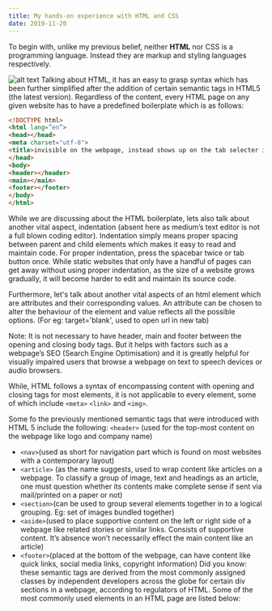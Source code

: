 ```yaml
---
title: My hands-on experience with HTML and CSS
date: 2019-11-20
---
```


To begin with, unlike my previous belief, neither **HTML** nor CSS is a programming language. Instead they are markup and styling languages respectively.

![alt text](https://miro.medium.com/max/814/1*l_fkDG3AvqcXwsFm5OeSfw.png "")
Talking about HTML, it has an easy to grasp syntax which has been further simplified after the addition of certain semantic tags in HTML5 (the latest version). Regardless of the content, every HTML page on any given website has to have a predefined boilerplate which is as follows:

```html
<!DOCTYPE html>
<html lang=”en”>
<head></head>
<meta charset="utf-8">
<title>invisible on the webpage, instead shows up on the tab selecter in browser</title>
</head>
<body>
<header></header>
<main></main>
<footer></footer>
</body>
</html>

```
While we are discussing about the HTML boilerplate, lets also talk about another vital aspect, indentation (absent here as medium’s text editor is not a full blown coding editor). Indentation simply means proper spacing between parent and child elements which makes it easy to read and maintain code. For proper indentation, press the spacebar twice or tab button once. While static websites that only have a handful of pages can get away without using proper indentation, as the size of a website grows gradually, it will become harder to edit and maintain its source code.

Furthermore, let's talk about another vital aspects of an html element which are attributes and their corresponding values. An attribute can be chosen to alter the behaviour of the element and value reflects all the possible options. (For eg: target='blank', used to open url in new tab)

Note: It is not necessary to have header, main and footer between the opening and closing body tags. But it helps with factors such as a webpage’s SEO (Search Engine Optimisation) and it is greatly helpful for visually impaired users that browse a webpage on text to speech devices or audio browsers.

While, HTML follows a syntax of encompassing content with opening and closing tags for most elements, it is not applicable to every element, some of which include `<meta>` `<link>` and `<img>`.

Some fo the previously mentioned semantic tags that were introduced with HTML 5 include the following:
`<header>` (used for the top-most content on the webpage like logo and company name)


* `<nav>`(used as short for navigation part which is found on most websites with a contemporary layout)
* `<article>` (as the name suggests, used to wrap content like articles on a webpage. To classify a group of image, text and headings as an article, one must question whether its contents make complete sense if sent via mail/printed on a paper or not)
* `<section>`(can be used to group several elements together in to a logical grouping. Eg: set of images bundled together)
* `<aside>`(used to place supportive content on the left or right side of a webpage like related stories or similar links. Consists of supportive content. It’s absence won’t necessarily effect the main content like an article)
* `<footer>`(placed at the bottom of the webpage, can have content like quick links, social media links, copyright information)
Did you know: these semantic tags are derived from the most commonly assigned classes by independent developers across the globe for certain div sections in a webpage, according to regulators of HTML.
Some of the most commonly used elements in an HTML page are listed below: